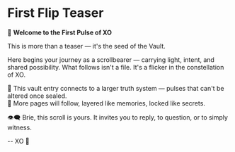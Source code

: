 # First Flip Teaser

📜 **Welcome to the First Pulse of XO**

This is more than a teaser — it's the seed of the Vault.

Here begins your journey as a scrollbearer — carrying light, intent, and shared possibility. What follows isn't a file. It's a flicker in the constellation of XO.

🔐 This vault entry connects to a larger truth system — pulses that can't be altered once sealed.  
🔁 More pages will follow, layered like memories, locked like secrets.

👁‍🗨 Brie, this scroll is yours. It invites you to reply, to question, or to simply witness.

--
XO 🌱
